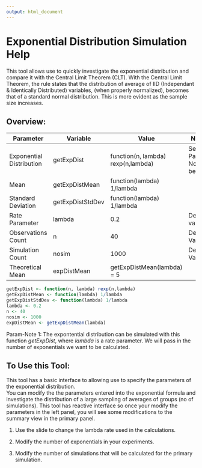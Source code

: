 ```yaml
---
output: html_document
---
```


# Exponential Distribution Simulation Help

This tool allows use to quickly investigate the exponential distribution and compare it with the Central Limit Theorem (CLT). With the Central Limit Theorem, the rule states that the distribution of average of IID (Independant & Identically Distributed) variables, (when properly normalized), becomes that of a standard normal distribution.  This is more evident as the sample size increases.

## Overview:

| Parameter          | Variable        | Value                      | Notes       |
|--------------------|---------------|------------------------------|--------------|
| Exponential Distribution | getExpDist | function(n, lambda) rexp(n,lambda) | See Param-Note 1 below |
| Mean  | getExpDistMean |function(lambda) 1/lambda  |   |
| Standard Deviation | getExpDistStdDev | function(lambda) 1/lambda|   |
| Rate Parameter | lambda | 0.2 | Default value |
| Observations Count | n | 40 | Default Value |
| Simulation Count | nosim | 1000 | Default Value |
| Theoretical Mean | expDistMean | getExpDistMean(lambda) = 5 | |

```r
getExpDist <- function(n, lambda) rexp(n,lambda)
getExpDistMean <- function(lambda) 1/lambda
getExpDistStdDev <- function(lambda) 1/lambda
lambda <- 0.2
n <- 40
nosim <- 1000
expDistMean <- getExpDistMean(lambda)
```
Param-Note 1: The expontential distribution can be simulated with this function *getExpDist*, where *lambda* is a rate parameter. We will pass in the number of exponentials we want to be calculated.

## To Use this Tool:

This tool has a basic interface to allowing use to specify the parameters of the exponential distribution.  
You can modify the the parameters entered into the exponential formula and investigate the distribution of a large sampling of averages of groups (no of simulations). This tool has reactive interface so once your modify the parameters in the left panel, you will see some modifications to the summary view in the primary panel.

1. Use the slide to change the lambda rate used in the calculations.

2. Modify the number of exponentials in your experiments.

3. Modify the number of simulations that will be calculated for the primary simulation.



